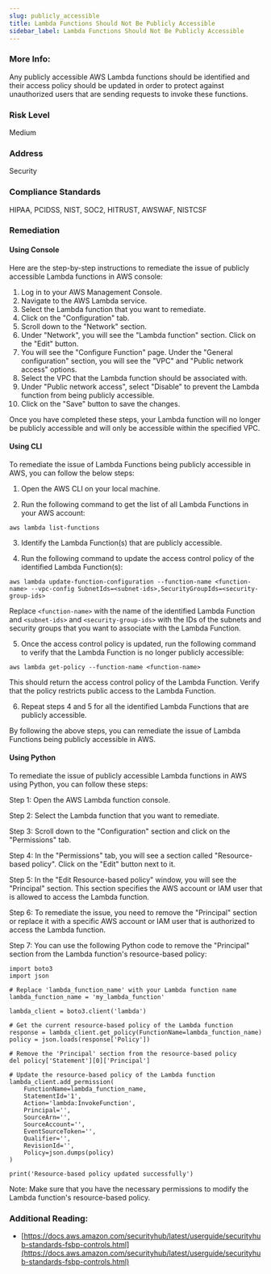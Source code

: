 ```yaml
---
slug: publicly_accessible
title: Lambda Functions Should Not Be Publicly Accessible
sidebar_label: Lambda Functions Should Not Be Publicly Accessible
---
```


### More Info:

Any publicly accessible AWS Lambda functions should be identified and their access policy should be updated in order to protect against unauthorized users that are sending requests to invoke these functions.

### Risk Level

Medium

### Address

Security

### Compliance Standards

HIPAA, PCIDSS, NIST, SOC2, HITRUST, AWSWAF, NISTCSF

### Remediation

#### Using Console

Here are the step-by-step instructions to remediate the issue of publicly accessible Lambda functions in AWS console:

1. Log in to your AWS Management Console.
2. Navigate to the AWS Lambda service.
3. Select the Lambda function that you want to remediate.
4. Click on the "Configuration" tab.
5. Scroll down to the "Network" section.
6. Under "Network", you will see the "Lambda function" section. Click on the "Edit" button.
7. You will see the "Configure Function" page. Under the "General configuration" section, you will see the "VPC" and "Public network access" options.
8. Select the VPC that the Lambda function should be associated with.
9. Under "Public network access", select "Disable" to prevent the Lambda function from being publicly accessible.
10. Click on the "Save" button to save the changes.

Once you have completed these steps, your Lambda function will no longer be publicly accessible and will only be accessible within the specified VPC.

#### Using CLI

To remediate the issue of Lambda Functions being publicly accessible in AWS, you can follow the below steps:

1. Open the AWS CLI on your local machine.

2. Run the following command to get the list of all Lambda Functions in your AWS account:

```
aws lambda list-functions
```

3. Identify the Lambda Function(s) that are publicly accessible.

4. Run the following command to update the access control policy of the identified Lambda Function(s):

```
aws lambda update-function-configuration --function-name <function-name> --vpc-config SubnetIds=<subnet-ids>,SecurityGroupIds=<security-group-ids>
```

Replace `<function-name>` with the name of the identified Lambda Function and `<subnet-ids>` and `<security-group-ids>` with the IDs of the subnets and security groups that you want to associate with the Lambda Function.

5. Once the access control policy is updated, run the following command to verify that the Lambda Function is no longer publicly accessible:

```
aws lambda get-policy --function-name <function-name>
```

This should return the access control policy of the Lambda Function. Verify that the policy restricts public access to the Lambda Function.

6. Repeat steps 4 and 5 for all the identified Lambda Functions that are publicly accessible.

By following the above steps, you can remediate the issue of Lambda Functions being publicly accessible in AWS.

#### Using Python

To remediate the issue of publicly accessible Lambda functions in AWS using Python, you can follow these steps:

Step 1: Open the AWS Lambda function console.

Step 2: Select the Lambda function that you want to remediate.

Step 3: Scroll down to the "Configuration" section and click on the "Permissions" tab.

Step 4: In the "Permissions" tab, you will see a section called "Resource-based policy". Click on the "Edit" button next to it.

Step 5: In the "Edit Resource-based policy" window, you will see the "Principal" section. This section specifies the AWS account or IAM user that is allowed to access the Lambda function.

Step 6: To remediate the issue, you need to remove the "Principal" section or replace it with a specific AWS account or IAM user that is authorized to access the Lambda function.

Step 7: You can use the following Python code to remove the "Principal" section from the Lambda function's resource-based policy:

```
import boto3
import json

# Replace 'lambda_function_name' with your Lambda function name
lambda_function_name = 'my_lambda_function'

lambda_client = boto3.client('lambda')

# Get the current resource-based policy of the Lambda function
response = lambda_client.get_policy(FunctionName=lambda_function_name)
policy = json.loads(response['Policy'])

# Remove the 'Principal' section from the resource-based policy
del policy['Statement'][0]['Principal']

# Update the resource-based policy of the Lambda function
lambda_client.add_permission(
    FunctionName=lambda_function_name,
    StatementId='1',
    Action='lambda:InvokeFunction',
    Principal='',
    SourceArn='',
    SourceAccount='',
    EventSourceToken='',
    Qualifier='',
    RevisionId='',
    Policy=json.dumps(policy)
)

print('Resource-based policy updated successfully')
```

Note: Make sure that you have the necessary permissions to modify the Lambda function's resource-based policy.

### Additional Reading:

- [https://docs.aws.amazon.com/securityhub/latest/userguide/securityhub-standards-fsbp-controls.html](https://docs.aws.amazon.com/securityhub/latest/userguide/securityhub-standards-fsbp-controls.html) 

